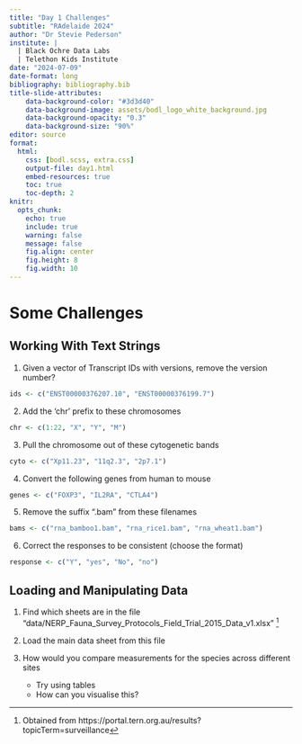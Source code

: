 ```yaml
---
title: "Day 1 Challenges"
subtitle: "RAdelaide 2024"
author: "Dr Stevie Pederson"
institute: |
  | Black Ochre Data Labs
  | Telethon Kids Institute
date: "2024-07-09"
date-format: long
bibliography: bibliography.bib
title-slide-attributes:
    data-background-color: "#3d3d40"
    data-background-image: assets/bodl_logo_white_background.jpg
    data-background-opacity: "0.3"
    data-background-size: "90%"
editor: source
format: 
  html: 
    css: [bodl.scss, extra.css]
    output-file: day1.html
    embed-resources: true    
    toc: true
    toc-depth: 2
knitr: 
  opts_chunk: 
    echo: true
    include: true
    warning: false
    message: false
    fig.align: center  
    fig.height: 8
    fig.width: 10
---
```


# Some Challenges

## Working With Text Strings

1. Given a vector of Transcript IDs with versions, remove the version number?

```r
ids <- c("ENST00000376207.10", "ENST00000376199.7")
```

2. Add the 'chr' prefix to these chromosomes

```r
chr <- c(1:22, "X", "Y", "M")
```

3. Pull the chromosome out of these cytogenetic bands

```r
cyto <- c("Xp11.23", "11q2.3", "2p7.1")
```

4. Convert the following genes from human to mouse

```r
genes <- c("FOXP3", "IL2RA", "CTLA4")
```

5. Remove the suffix ".bam" from these filenames

```r
bams <- c("rna_bamboo1.bam", "rna_rice1.bam", "rna_wheat1.bam")
```

6. Correct the responses to be consistent (choose the format)

```r
response <- c("Y", "yes", "No", "no")
```

## Loading and Manipulating Data

1. Find which sheets are in the file "data/NERP_Fauna_Survey_Protocols_Field_Trial_2015_Data_v1.xlsx" ^[Obtained from https://portal.tern.org.au/results?topicTerm=surveillance]

2. Load the main data sheet from this file

3. How would you compare measurements for the species across different sites
    + Try using tables
    + How can you visualise this?

